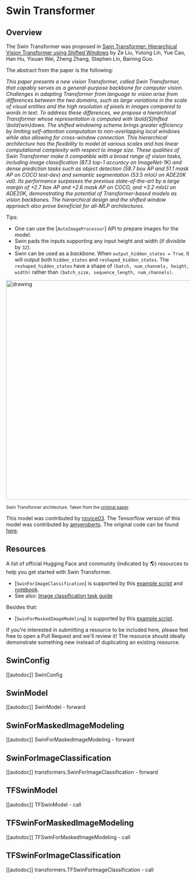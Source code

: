 <!--Copyright 2022 The HuggingFace Team. All rights reserved.

Licensed under the Apache License, Version 2.0 (the "License"); you may not use this file except in compliance with
the License. You may obtain a copy of the License at

http://www.apache.org/licenses/LICENSE-2.0

Unless required by applicable law or agreed to in writing, software distributed under the License is distributed on
an "AS IS" BASIS, WITHOUT WARRANTIES OR CONDITIONS OF ANY KIND, either express or implied. See the License for the
specific language governing permissions and limitations under the License.
-->

# Swin Transformer

## Overview

The Swin Transformer was proposed in [Swin Transformer: Hierarchical Vision Transformer using Shifted Windows](https://arxiv.org/abs/2103.14030)
by Ze Liu, Yutong Lin, Yue Cao, Han Hu, Yixuan Wei, Zheng Zhang, Stephen Lin, Baining Guo.

The abstract from the paper is the following:

*This paper presents a new vision Transformer, called Swin Transformer, that capably serves as a general-purpose backbone
for computer vision. Challenges in adapting Transformer from language to vision arise from differences between the two domains,
such as large variations in the scale of visual entities and the high resolution of pixels in images compared to words in text.
To address these differences, we propose a hierarchical Transformer whose representation is computed with \bold{S}hifted
\bold{win}dows. The shifted windowing scheme brings greater efficiency by limiting self-attention computation to non-overlapping
local windows while also allowing for cross-window connection. This hierarchical architecture has the flexibility to model at
various scales and has linear computational complexity with respect to image size. These qualities of Swin Transformer make it
compatible with a broad range of vision tasks, including image classification (87.3 top-1 accuracy on ImageNet-1K) and dense
prediction tasks such as object detection (58.7 box AP and 51.1 mask AP on COCO test-dev) and semantic segmentation
(53.5 mIoU on ADE20K val). Its performance surpasses the previous state-of-the-art by a large margin of +2.7 box AP and
+2.6 mask AP on COCO, and +3.2 mIoU on ADE20K, demonstrating the potential of Transformer-based models as vision backbones.
The hierarchical design and the shifted window approach also prove beneficial for all-MLP architectures.*

Tips:
- One can use the [`AutoImageProcessor`] API to prepare images for the model.
- Swin pads the inputs supporting any input height and width (if divisible by `32`).
- Swin can be used as a *backbone*. When `output_hidden_states = True`, it will output both `hidden_states` and `reshaped_hidden_states`. The `reshaped_hidden_states` have a shape of `(batch, num_channels, height, width)` rather than `(batch_size, sequence_length, num_channels)`.

<img src="https://huggingface.co/datasets/huggingface/documentation-images/resolve/main/swin_transformer_architecture.png"
alt="drawing" width="600"/>

<small> Swin Transformer architecture. Taken from the <a href="https://arxiv.org/abs/2102.03334">original paper</a>.</small>

This model was contributed by [novice03](https://huggingface.co/novice03). The Tensorflow version of this model was contributed by [amyeroberts](https://huggingface.co/amyeroberts). The original code can be found [here](https://github.com/microsoft/Swin-Transformer).


## Resources

A list of official Hugging Face and community (indicated by 🌎) resources to help you get started with Swin Transformer.

<PipelineTag pipeline="image-classification"/>

- [`SwinForImageClassification`] is supported by this [example script](https://github.com/huggingface/transformers/tree/main/examples/pytorch/image-classification) and [notebook](https://colab.research.google.com/github/huggingface/notebooks/blob/main/examples/image_classification.ipynb).
- See also: [Image classification task guide](../tasks/image_classification)

Besides that:

- [`SwinForMaskedImageModeling`] is supported by this [example script](https://github.com/huggingface/transformers/tree/main/examples/pytorch/image-pretraining).

If you're interested in submitting a resource to be included here, please feel free to open a Pull Request and we'll review it! The resource should ideally demonstrate something new instead of duplicating an existing resource.

## SwinConfig

[[autodoc]] SwinConfig


## SwinModel

[[autodoc]] SwinModel
    - forward

## SwinForMaskedImageModeling

[[autodoc]] SwinForMaskedImageModeling
    - forward

## SwinForImageClassification

[[autodoc]] transformers.SwinForImageClassification
    - forward

## TFSwinModel

[[autodoc]] TFSwinModel
    - call

## TFSwinForMaskedImageModeling

[[autodoc]] TFSwinForMaskedImageModeling
    - call

## TFSwinForImageClassification

[[autodoc]] transformers.TFSwinForImageClassification
    - call
